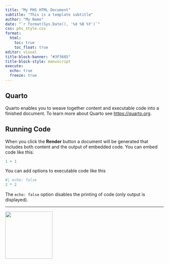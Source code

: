 ```yaml
---
title: "My PHS HTML Document"
subtitle: "This is a template subtitle"
author: "My Name"
date: "`r format(Sys.Date(), '%d %B %Y')`"
css: phs_style.css
format: 
  html:
    toc: true
    toc_float: true
editor: visual
title-block-banner: "#3F3685"
title-block-style: manuscript
execute: 
  echo: true
  freeze: true
---
```


## Quarto

Quarto enables you to weave together content and executable code into a finished document. To learn more about Quarto see <https://quarto.org>.

## Running Code

When you click the **Render** button a document will be generated that includes both content and the output of embedded code. You can embed code like this:

```r
1 + 1
```

You can add options to executable code like this

```r
#| echo: false
2 * 2
```

The `echo: false` option disables the printing of code (only output is displayed).

------------------------------------------------------------------------

![](phs-logo.png){.column-margin fig-align="right" width="150"}
